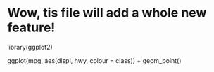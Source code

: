 # Wow, tis file will add a whole new feature!

library(ggplot2)

ggplot(mpg, aes(displ, hwy, colour = class)) + 
  geom_point() 
